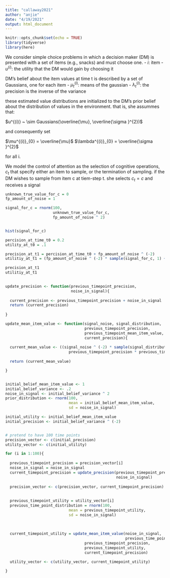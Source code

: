 ```yaml
---
title: "callaway2021"
author: "anjie"
date: "4/19/2021"
output: html_document
---
```


```r
knitr::opts_chunk$set(echo = TRUE)
library(tidyverse)
library(here)
```

We consider simple choice problems in which a decision maker (DM) is presented with a set of items (e.g., snacks) and must choose one. 
- $i$: item
- $u^{(i)}$: the utility that the DM would gain by choosing it 


DM's belief about the item values at time t is described by a set of Gaussians, one for each item
- $\mu^{(i)}_{t}$: means of the gaussian 
- $\lambda^{(i)}_{t}$: the precision is the inverse of the variance 

these estimated value distributions are initialized to the DM's prior belief about the distribution of values in the environment. that is, she assummes that: 

$u^{(i)} ~ \sim Gaussians(\overline{\mu}, \overline{\sigma }^{2})$

and consequently set 

$\mu^{(i)}_{0} = \overline{\mu}$
$\lambda^{(i)}_{0} = \overline{\sigma }^{2}$

for all i. 

We model the control of attention as the selection of cognitive operations, $c_{t}$ that specify either an item to sample, or the termination of sampling. if the DM wishes to sample from item c at tiem-step t. she selects $c_{t} = c$ and receives a signal 


```r

unknown_true_value_for_c = 0
fp_amount_of_noise = 1

signal_for_c = rnorm(100, 
                     unknown_true_value_for_c, 
                     fp_amount_of_noise ^ 2)


hist(signal_for_c)
```

```r
percision_at_time_t0 = 0.2
utility_at_t0 = .1

precision_at_t1 = percision_at_time_t0 + fp_amount_of_noise ^ (-2)
utilitiy_at_t1 = (fp_amount_of_noise ^ (-2) * sample(signal_for_c, 1) + percision_at_time_t0 * utility_at_t0) / precision_at_t1

precision_at_t1
utilitiy_at_t1
  
```

```r
update_precision <- function(previous_timepoint_precision, 
                             noise_in_signal){
  
  current_precision <- previous_timepoint_precision + noise_in_signal
  return (current_precision)
  
}

update_mean_item_value <- function(signal_noise, signal_distribution, 
                                   previous_timepoint_precision,
                                   previous_timepoint_mean_item_value, 
                                   current_precision){
  
  current_mean_value <- ((signal_noise ^ (-2) * sample(signal_distribution, 1) + 
                            previous_timepoint_precision * previous_timepoint_mean_item_value)) / current_precision
  
  return (current_mean_value)

}



```

```r
initial_belief_mean_item_value <- 1
initial_belief_variance <- .2
noise_in_signal <- initial_belief_variance ^ 2
prior_distribution <- rnorm(100, 
                            mean = initial_belief_mean_item_value, 
                            sd = noise_in_signal)

initial_utility <- initial_belief_mean_item_value
initial_precision <- initial_belief_variance ^ (-2)


# pretend to have 100 time points 
precision_vector <- c(initial_precision)
utility_vector <- c(initial_utility)

for (i in 1:100){
  
  previous_timepoint_precision = precision_vector[i]
  noise_in_signal = noise_in_signal
  current_timepoint_precision = update_precision(previous_timepoint_precision, 
                                                 noise_in_signal)
  
  precision_vector <- c(precision_vector, current_timepoint_precision)
  
  
  previous_timepoint_utility = utility_vector[i]
  previous_time_point_distribution = rnorm(100, 
                            mean = previous_timepoint_utility, 
                            sd = noise_in_signal)
  
  
  
  current_timepoint_utility = update_mean_item_value(noise_in_signal, 
                                                     previous_time_point_distribution,  
                                   previous_timepoint_precision,
                                   previous_timepoint_utility, 
                                   current_timepoint_precision)

  utility_vector <- c(utility_vector, current_timepoint_utility)
  
}

  
```

